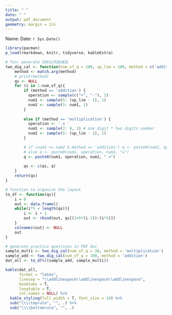 ```yaml
---
title: " "
date: " "
output: pdf_document
geometry: margin = 1in
---
```


Name: \hrulefill \hfill Date: ```r Sys.Date()``` \newline



```r
library(pacman)
p_load(rmarkdown, knitr, tidyverse, kableExtra)

# fun: generate 100以内加减法
two_dig_cal <- function(num_of_q = 100, up_lim = 100, method = c('addition', 'multiplication')){
    method <- match.arg(method)
    # print(method)
    qs <- NULL
    for (i in 1:num_of_q){
        if (method == 'addition') {
          operation <- sample(c("+", "-"), 1)
          num1 <- sample(5: (up_lim - 1), 1)
          num2 <- sample(5: num1, 1)
        }
      
        else if (method == 'multiplication') { 
          operation <- ' x '
          num1 <- sample(2: 9, 1) # one digit * two digits number
          num2 <- sample(5: (up_lim - 1), 1)
        }

        # if (num1 <= num2 & method == 'addition') q <- paste0(num1, operation, num2, " =")
        # else q <- paste0(num1, operation, num2, "=")
        q <- paste0(num1, operation, num2, " =")
        
        qs <- c(qs, q)
    }
    return(qs)
}

# function to organize the layout
to_df <- function(qs){
    i = 0
    out <- data.frame()
    while(i*5 < length(qs)){
        i <- i + 1
        out <- rbind(out, qs[(1+5*(i-1)):(i*5)])
    }
    colnames(out) <- NULL
    out
}

# generate practice questions in PDF doc
sample_multi <- two_dig_cal(num_of_q = 30, method = 'multiplication')
sample_add <- two_dig_cal(num_of_q = 100, method = 'addition')
dat_all <- to_df(c(sample_add, sample_multi))

kable(dat_all,
      format = "latex", 
      linesep = "\\addlinespace\\addlinespace\\addlinespace", 
      booktabs = T, 
      longtable = T,
      col.names = NULL) %>% 
  kable_styling(full_width = T, font_size = 14) %>% 
  sub("\\\\toprule", "", .) %>%
  sub("\\\\bottomrule", "", .) 
```